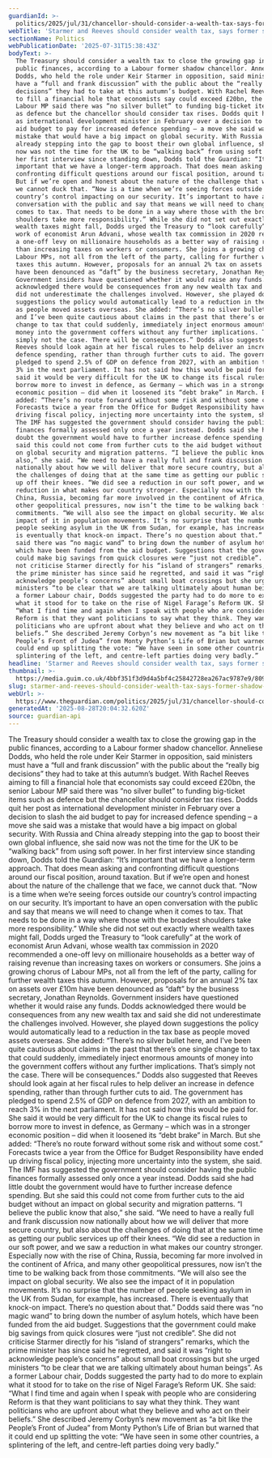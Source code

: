 ```yaml
---
guardianId: >-
  politics/2025/jul/31/chancellor-should-consider-a-wealth-tax-says-former-minister-anneliese-dodds
webTitle: 'Starmer and Reeves should consider wealth tax, says former shadow chancellor'
sectionName: Politics
webPublicationDate: '2025-07-31T15:38:43Z'
bodyText: >-
  The Treasury should consider a wealth tax to close the growing gap in the
  public finances, according to a Labour former shadow chancellor. Anneliese
  Dodds, who held the role under Keir Starmer in opposition, said ministers must
  have a “full and frank discussion” with the public about the “really big
  decisions” they had to take at this autumn’s budget. With Rachel Reeves aiming
  to fill a financial hole that economists say could exceed £20bn, the senior
  Labour MP said there was “no silver bullet” to funding big-ticket items such
  as defence but the chancellor should consider tax rises. Dodds quit her post
  as international development minister in February over a decision to slash the
  aid budget to pay for increased defence spending – a move she said was a
  mistake that would have a big impact on global security. With Russia and China
  already stepping into the gap to boost their own global influence, she said
  now was not the time for the UK to be “walking back” from using soft power. In
  her first interview since standing down, Dodds told the Guardian: “It’s
  important that we have a longer-term approach. That does mean asking and
  confronting difficult questions around our fiscal position, around taxation.
  But if we’re open and honest about the nature of the challenge that we face,
  we cannot duck that. “Now is a time when we’re seeing forces outside our
  country’s control impacting on our security. It’s important to have an open
  conversation with the public and say that means we will need to change when it
  comes to tax. That needs to be done in a way where those with the broadest
  shoulders take more responsibility.” While she did not set out exactly where
  wealth taxes might fall, Dodds urged the Treasury to “look carefully” at the
  work of economist Arun Advani, whose wealth tax commission in 2020 recommended
  a one-off levy on millionaire households as a better way of raising revenue
  than increasing taxes on workers or consumers. She joins a growing chorus of
  Labour MPs, not all from the left of the party, calling for further wealth
  taxes this autumn. However, proposals for an annual 2% tax on assets over £10m
  have been denounced as “daft” by the business secretary, Jonathan Reynolds.
  Government insiders have questioned whether it would raise any funds. Dodds
  acknowledged there would be consequences from any new wealth tax and said she
  did not underestimate the challenges involved. However, she played down
  suggestions the policy would automatically lead to a reduction in the tax base
  as people moved assets overseas. She added: “There’s no silver bullet here,
  and I’ve been quite cautious about claims in the past that there’s one single
  change to tax that could suddenly, immediately inject enormous amounts of
  money into the government coffers without any further implications. That’s
  simply not the case. There will be consequences.” Dodds also suggested that
  Reeves should look again at her fiscal rules to help deliver an increase in
  defence spending, rather than through further cuts to aid. The government has
  pledged to spend 2.5% of GDP on defence from 2027, with an ambition to reach
  3% in the next parliament. It has not said how this would be paid for. She
  said it would be very difficult for the UK to change its fiscal rules to
  borrow more to invest in defence, as Germany – which was in a stronger
  economic position – did when it loosened its “debt brake” in March. But she
  added: “There’s no route forward without some risk and without some cost.”
  Forecasts twice a year from the Office for Budget Responsibility have ended up
  driving fiscal policy, injecting more uncertainty into the system, she said.
  The IMF has suggested the government should consider having the public
  finances formally assessed only once a year instead. Dodds said she had little
  doubt the government would have to further increase defence spending. But she
  said this could not come from further cuts to the aid budget without an impact
  on global security and migration patterns. “I believe the public know that
  also,” she said. “We need to have a really full and frank discussion now
  nationally about how we will deliver that more secure country, but also about
  the challenges of doing that at the same time as getting our public services
  up off their knees. “We did see a reduction in our soft power, and we saw a
  reduction in what makes our country stronger. Especially now with the rise of
  China, Russia, becoming far more involved in the continent of Africa, and many
  other geopolitical pressures, now isn’t the time to be walking back from those
  commitments. “We will also see the impact on global security. We also see the
  impact of it in population movements. It’s no surprise that the number of
  people seeking asylum in the UK from Sudan, for example, has increased. There
  is eventually that knock-on impact. There’s no question about that.” Dodds
  said there was “no magic wand” to bring down the number of asylum hotels,
  which have been funded from the aid budget. Suggestions that the government
  could make big savings from quick closures were “just not credible”. She did
  not criticise Starmer directly for his “island of strangers” remarks, which
  the prime minister has since said he regretted, and said it was “right to
  acknowledge people’s concerns” about small boat crossings but she urged
  ministers “to be clear that we are talking ultimately about human beings”. As
  a former Labour chair, Dodds suggested the party had to do more to explain
  what it stood for to take on the rise of Nigel Farage’s Reform UK. She said:
  “What I find time and again when I speak with people who are considering
  Reform is that they want politicians to say what they think. They want
  politicians who are upfront about what they believe and who act on their
  beliefs.” She described Jeremy Corbyn’s new movement as “a bit like the
  People’s Front of Judea” from Monty Python’s Life of Brian but warned that it
  could end up splitting the vote: “We have seen in some other countries, a
  splintering of the left, and centre-left parties doing very badly.”
headline: 'Starmer and Reeves should consider wealth tax, says former shadow chancellor'
thumbnail: >-
  https://media.guim.co.uk/4bbf351f3d9d4a5bf4c25842728ea267ac9787e9/809_0_7911_6328/500.jpg
slug: starmer-and-reeves-should-consider-wealth-tax-says-former-shadow-chancellor
webUrl: >-
  https://www.theguardian.com/politics/2025/jul/31/chancellor-should-consider-a-wealth-tax-says-former-minister-anneliese-dodds
generatedAt: '2025-08-28T20:04:32.620Z'
source: guardian-api
---
```

The Treasury should consider a wealth tax to close the growing gap in the public finances, according to a Labour former shadow chancellor. Anneliese Dodds, who held the role under Keir Starmer in opposition, said ministers must have a “full and frank discussion” with the public about the “really big decisions” they had to take at this autumn’s budget. With Rachel Reeves aiming to fill a financial hole that economists say could exceed £20bn, the senior Labour MP said there was “no silver bullet” to funding big-ticket items such as defence but the chancellor should consider tax rises. Dodds quit her post as international development minister in February over a decision to slash the aid budget to pay for increased defence spending – a move she said was a mistake that would have a big impact on global security. With Russia and China already stepping into the gap to boost their own global influence, she said now was not the time for the UK to be “walking back” from using soft power. In her first interview since standing down, Dodds told the Guardian: “It’s important that we have a longer-term approach. That does mean asking and confronting difficult questions around our fiscal position, around taxation. But if we’re open and honest about the nature of the challenge that we face, we cannot duck that. “Now is a time when we’re seeing forces outside our country’s control impacting on our security. It’s important to have an open conversation with the public and say that means we will need to change when it comes to tax. That needs to be done in a way where those with the broadest shoulders take more responsibility.” While she did not set out exactly where wealth taxes might fall, Dodds urged the Treasury to “look carefully” at the work of economist Arun Advani, whose wealth tax commission in 2020 recommended a one-off levy on millionaire households as a better way of raising revenue than increasing taxes on workers or consumers. She joins a growing chorus of Labour MPs, not all from the left of the party, calling for further wealth taxes this autumn. However, proposals for an annual 2% tax on assets over £10m have been denounced as “daft” by the business secretary, Jonathan Reynolds. Government insiders have questioned whether it would raise any funds. Dodds acknowledged there would be consequences from any new wealth tax and said she did not underestimate the challenges involved. However, she played down suggestions the policy would automatically lead to a reduction in the tax base as people moved assets overseas. She added: “There’s no silver bullet here, and I’ve been quite cautious about claims in the past that there’s one single change to tax that could suddenly, immediately inject enormous amounts of money into the government coffers without any further implications. That’s simply not the case. There will be consequences.” Dodds also suggested that Reeves should look again at her fiscal rules to help deliver an increase in defence spending, rather than through further cuts to aid. The government has pledged to spend 2.5% of GDP on defence from 2027, with an ambition to reach 3% in the next parliament. It has not said how this would be paid for. She said it would be very difficult for the UK to change its fiscal rules to borrow more to invest in defence, as Germany – which was in a stronger economic position – did when it loosened its “debt brake” in March. But she added: “There’s no route forward without some risk and without some cost.” Forecasts twice a year from the Office for Budget Responsibility have ended up driving fiscal policy, injecting more uncertainty into the system, she said. The IMF has suggested the government should consider having the public finances formally assessed only once a year instead. Dodds said she had little doubt the government would have to further increase defence spending. But she said this could not come from further cuts to the aid budget without an impact on global security and migration patterns. “I believe the public know that also,” she said. “We need to have a really full and frank discussion now nationally about how we will deliver that more secure country, but also about the challenges of doing that at the same time as getting our public services up off their knees. “We did see a reduction in our soft power, and we saw a reduction in what makes our country stronger. Especially now with the rise of China, Russia, becoming far more involved in the continent of Africa, and many other geopolitical pressures, now isn’t the time to be walking back from those commitments. “We will also see the impact on global security. We also see the impact of it in population movements. It’s no surprise that the number of people seeking asylum in the UK from Sudan, for example, has increased. There is eventually that knock-on impact. There’s no question about that.” Dodds said there was “no magic wand” to bring down the number of asylum hotels, which have been funded from the aid budget. Suggestions that the government could make big savings from quick closures were “just not credible”. She did not criticise Starmer directly for his “island of strangers” remarks, which the prime minister has since said he regretted, and said it was “right to acknowledge people’s concerns” about small boat crossings but she urged ministers “to be clear that we are talking ultimately about human beings”. As a former Labour chair, Dodds suggested the party had to do more to explain what it stood for to take on the rise of Nigel Farage’s Reform UK. She said: “What I find time and again when I speak with people who are considering Reform is that they want politicians to say what they think. They want politicians who are upfront about what they believe and who act on their beliefs.” She described Jeremy Corbyn’s new movement as “a bit like the People’s Front of Judea” from Monty Python’s Life of Brian but warned that it could end up splitting the vote: “We have seen in some other countries, a splintering of the left, and centre-left parties doing very badly.”
